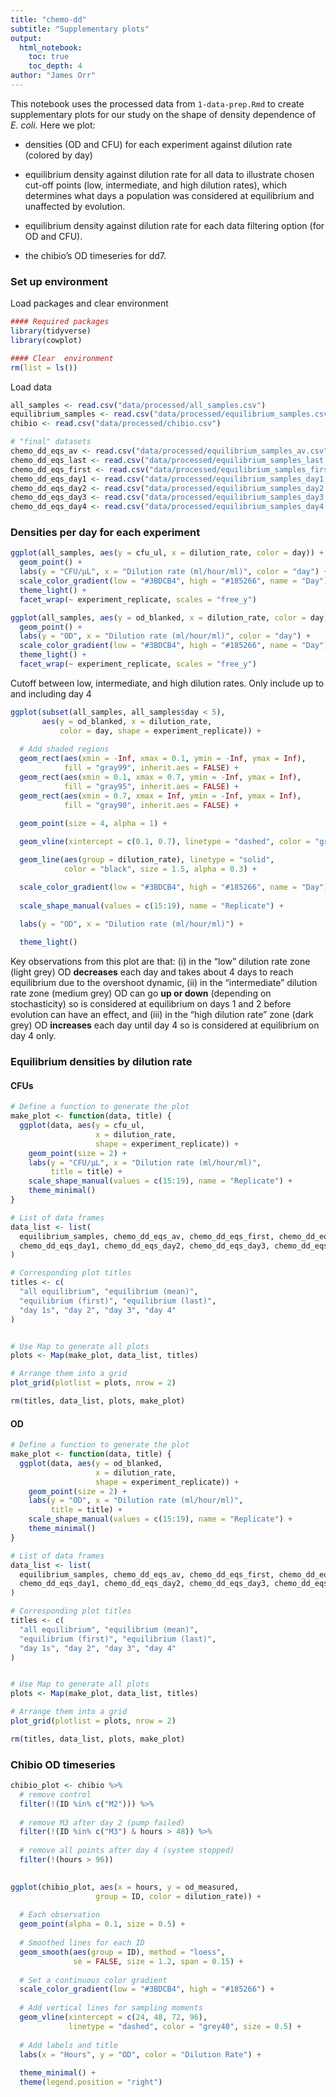 ```yaml
---
title: "chemo-dd"
subtitle: "Supplementary plots"
output: 
  html_notebook:
    toc: true
    toc_depth: 4
author: "James Orr"
---
```


This notebook uses the processed data from `1-data-prep.Rmd` to create supplementary plots for our study on the shape of density dependence of *E. coli*. Here we plot: 

- densities (OD and CFU) for each experiment against dilution rate (colored by day)

- equilibrium density against dilution rate for all data to illustrate chosen cut-off points (low, intermediate, and high dilution rates), which determines what days a population was considered at equilibrium and unaffected by evolution. 

- equilibrium density against dilution rate for each data filtering option (for OD and CFU). 

- the chibio's OD timeseries for dd7. 


### Set up environment 

Load packages and clear environment 

```r
#### Required packages
library(tidyverse) 
library(cowplot)

#### Clear  environment 
rm(list = ls())   
```

Load data

```r
all_samples <- read.csv("data/processed/all_samples.csv")
equilibrium_samples <- read.csv("data/processed/equilibrium_samples.csv")
chibio <- read.csv("data/processed/chibio.csv")

# "final" datasets
chemo_dd_eqs_av <- read.csv("data/processed/equilibrium_samples_av.csv")
chemo_dd_eqs_last <- read.csv("data/processed/equilibrium_samples_last.csv")
chemo_dd_eqs_first <- read.csv("data/processed/equilibrium_samples_first.csv")
chemo_dd_eqs_day1 <- read.csv("data/processed/equilibrium_samples_day1.csv")
chemo_dd_eqs_day2 <- read.csv("data/processed/equilibrium_samples_day2.csv")
chemo_dd_eqs_day3 <- read.csv("data/processed/equilibrium_samples_day3.csv")
chemo_dd_eqs_day4 <- read.csv("data/processed/equilibrium_samples_day4.csv")
```

### Densities per day for each experiment

```r
ggplot(all_samples, aes(y = cfu_ul, x = dilution_rate, color = day)) +
  geom_point() + 
  labs(y = "CFU/μL", x = "Dilution rate (ml/hour/ml)", color = "day") +
  scale_color_gradient(low = "#3BDCB4", high = "#185266", name = "Day") + 
  theme_light() +
  facet_wrap(~ experiment_replicate, scales = "free_y")
```
```r
ggplot(all_samples, aes(y = od_blanked, x = dilution_rate, color = day)) +
  geom_point() + 
  labs(y = "OD", x = "Dilution rate (ml/hour/ml)", color = "day") +
  scale_color_gradient(low = "#3BDCB4", high = "#185266", name = "Day") + 
  theme_light() +
  facet_wrap(~ experiment_replicate, scales = "free_y")
```

Cutoff between low, intermediate, and high dilution rates. Only include up to and including day 4

```r

ggplot(subset(all_samples, all_samples$day < 5), 
       aes(y = od_blanked, x = dilution_rate, 
           color = day, shape = experiment_replicate)) +
  
  # Add shaded regions
  geom_rect(aes(xmin = -Inf, xmax = 0.1, ymin = -Inf, ymax = Inf), 
            fill = "gray99", inherit.aes = FALSE) + 
  geom_rect(aes(xmin = 0.1, xmax = 0.7, ymin = -Inf, ymax = Inf), 
            fill = "gray95", inherit.aes = FALSE) + 
  geom_rect(aes(xmin = 0.7, xmax = Inf, ymin = -Inf, ymax = Inf), 
            fill = "gray90", inherit.aes = FALSE) +   
  
  geom_point(size = 4, alpha = 1) + 

  geom_vline(xintercept = c(0.1, 0.7), linetype = "dashed", color = "gray50") + # Vertical lines

  geom_line(aes(group = dilution_rate), linetype = "solid", 
            color = "black", size = 1.5, alpha = 0.3) + 

  scale_color_gradient(low = "#3BDCB4", high = "#185266", name = "Day") + 
  
  scale_shape_manual(values = c(15:19), name = "Replicate") +

  labs(y = "OD", x = "Dilution rate (ml/hour/ml)") + 
    
  theme_light()


```

Key observations from this plot are that: (i) in the "low" dilution rate zone (light grey) OD **decreases** each day and takes about 4 days to reach equilibrium due to the overshoot dynamic, (ii) in the "intermediate" dilution rate zone (medium grey) OD can go **up or down** (depending on stochasticity) so is considered at equilibrium on days 1 and 2 before evolution can have an effect, and (iii) in the "high dilution rate" zone (dark grey) OD **increases** each day until day 4 so is considered at equilibrium on day 4 only. 


### Equilibrium densities by dilution rate

#### CFUs 

```r
# Define a function to generate the plot
make_plot <- function(data, title) {
  ggplot(data, aes(y = cfu_ul, 
                   x = dilution_rate, 
                   shape = experiment_replicate)) +
    geom_point(size = 2) + 
    labs(y = "CFU/μL", x = "Dilution rate (ml/hour/ml)",
         title = title) +
    scale_shape_manual(values = c(15:19), name = "Replicate") +
    theme_minimal()
}

# List of data frames
data_list <- list(
  equilibrium_samples, chemo_dd_eqs_av, chemo_dd_eqs_first, chemo_dd_eqs_last,
  chemo_dd_eqs_day1, chemo_dd_eqs_day2, chemo_dd_eqs_day3, chemo_dd_eqs_day4
)

# Corresponding plot titles
titles <- c(
  "all equilibrium", "equilibrium (mean)", 
  "equilibrium (first)", "equilibrium (last)",
  "day 1s", "day 2", "day 3", "day 4"
)


# Use Map to generate all plots
plots <- Map(make_plot, data_list, titles)

# Arrange them into a grid
plot_grid(plotlist = plots, nrow = 2)

rm(titles, data_list, plots, make_plot)

```

#### OD

```r

# Define a function to generate the plot
make_plot <- function(data, title) {
  ggplot(data, aes(y = od_blanked, 
                   x = dilution_rate, 
                   shape = experiment_replicate)) +
    geom_point(size = 2) + 
    labs(y = "OD", x = "Dilution rate (ml/hour/ml)",
         title = title) +
    scale_shape_manual(values = c(15:19), name = "Replicate") +
    theme_minimal()
}

# List of data frames
data_list <- list(
  equilibrium_samples, chemo_dd_eqs_av, chemo_dd_eqs_first, chemo_dd_eqs_last,
  chemo_dd_eqs_day1, chemo_dd_eqs_day2, chemo_dd_eqs_day3, chemo_dd_eqs_day4
)

# Corresponding plot titles
titles <- c(
  "all equilibrium", "equilibrium (mean)", 
  "equilibrium (first)", "equilibrium (last)",
  "day 1s", "day 2", "day 3", "day 4"
)


# Use Map to generate all plots
plots <- Map(make_plot, data_list, titles)

# Arrange them into a grid
plot_grid(plotlist = plots, nrow = 2)

rm(titles, data_list, plots, make_plot)

```


### Chibio OD timeseries


```r
  
chibio_plot <- chibio %>%
  # remove control
  filter(!(ID %in% c("M2"))) %>%
  
  # remove M3 after day 2 (pump failed)
  filter(!(ID %in% c("M3") & hours > 48)) %>%
  
  # remove all points after day 4 (system stopped) 
  filter(!(hours > 96))
  

ggplot(chibio_plot, aes(x = hours, y = od_measured, 
                   group = ID, color = dilution_rate)) +
  
  # Each observation 
  geom_point(alpha = 0.1, size = 0.5) +
  
  # Smoothed lines for each ID
  geom_smooth(aes(group = ID), method = "loess", 
              se = FALSE, size = 1.2, span = 0.15) +
  
  # Set a continuous color gradient 
  scale_color_gradient(low = "#3BDCB4", high = "#185266") +
  
  # Add vertical lines for sampling moments
  geom_vline(xintercept = c(24, 48, 72, 96),
             linetype = "dashed", color = "grey40", size = 0.5) +
  
  # Add labels and title
  labs(x = "Hours", y = "OD", color = "Dilution Rate") +
  
  theme_minimal() +
  theme(legend.position = "right")
```



